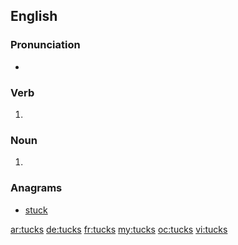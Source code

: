 ==English==

===Pronunciation===
* {{rhymes|ʌks}}

===Verb===
{{head|en}}

# {{en-third-person singular of|tuck}}

===Noun===
{{head|en|plural}}

# {{plural of|tuck|lang=en}}

===Anagrams===
* [[stuck#English|stuck]]

[[ar:tucks]]
[[de:tucks]]
[[fr:tucks]]
[[my:tucks]]
[[oc:tucks]]
[[vi:tucks]]